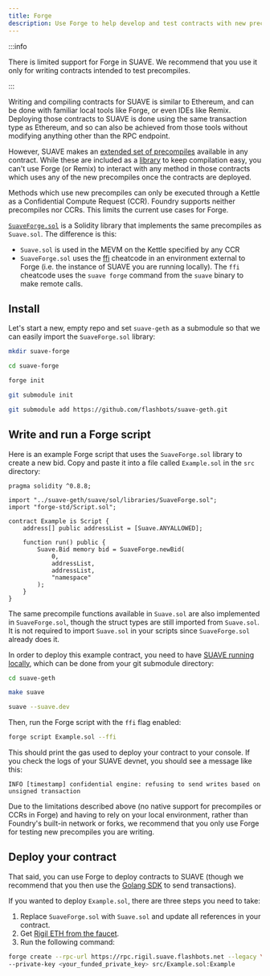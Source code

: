 ```yaml
---
title: Forge
description: Use Forge to help develop and test contracts with new precompiles on SUAVE
---
```


:::info

There is limited support for Forge in SUAVE. We recommend that you use it only for writing contracts intended to test precompiles.

:::

Writing and compiling contracts for SUAVE is similar to Ethereum, and can be done with familiar local tools like Forge, or even IDEs like Remix. Deploying those contracts to SUAVE is done using the same transaction type as Ethereum, and so can also be achieved from those tools without modifying anything other than the RPC endpoint.

However, SUAVE makes an [extended set of precompiles](/technical/specs/rigil/precompiles) available in any contract. While these are included as a [library](https://github.com/flashbots/suave-geth/blob/main/suave/sol/libraries/Suave.sol) to keep compilation easy, you can't use Forge (or Remix) to interact with any method in those contracts which uses any of the new precompiles once the contracts are deployed.

Methods which use new precompiles can only be executed through a Kettle as a Confidential Compute Request (CCR). Foundry supports neither precompiles nor CCRs. This limits the current use cases for Forge.

[`SuaveForge.sol`](https://github.com/flashbots/suave-geth/blob/main/suave/sol/libraries/SuaveForge.sol) is a Solidity library that implements the same precompiles as `Suave.sol`. The difference is this:

- `Suave.sol` is used in the MEVM on the Kettle specified by any CCR 
- `SuaveForge.sol` uses the [ffi](https://book.getfoundry.sh/cheatcodes/ffi) cheatcode in an environment external to Forge (i.e. the instance of SUAVE you are running locally). The `ffi` cheatcode uses the `suave forge` command from the `suave` binary to make remote calls.

## Install

Let's start a new, empty repo and set `suave-geth` as a submodule so that we can easily import the `SuaveForge.sol` library:

```bash
mkdir suave-forge
```
```bash
cd suave-forge
```
```bash
forge init
```
```bash
git submodule init
```
```bash
git submodule add https://github.com/flashbots/suave-geth.git
```

## Write and run a Forge script

Here is an example Forge script that uses the `SuaveForge.sol` library to create a new bid. Copy and paste it into a file called `Example.sol` in the `src` directory:

```solidity
pragma solidity ^0.8.8;

import "../suave-geth/suave/sol/libraries/SuaveForge.sol";
import "forge-std/Script.sol";

contract Example is Script {
    address[] public addressList = [Suave.ANYALLOWED];

    function run() public {
        Suave.Bid memory bid = SuaveForge.newBid(
            0,
            addressList,
            addressList,
            "namespace"
        );
    }
}
```

The same precompile functions available in `Suave.sol` are also implemented in `SuaveForge.sol`, though the struct types are still imported from `Suave.sol`. It is not required to import `Suave.sol` in your scripts since `SuaveForge.sol` already does it.

In order to deploy this example contract, you need to have [SUAVE running locally](/how-to/run-suave/), which can be done from your git submodule directory:

```bash
cd suave-geth
```
```bash
make suave
```
```bash
suave --suave.dev
```

Then, run the Forge script with the `ffi` flag enabled:

```bash
forge script Example.sol --ffi
```

This should print the gas used to deploy your contract to your console. If you check the logs of your SUAVE devnet, you should see a message like this:

`INFO [timestamp] confidential engine: refusing to send writes based on unsigned transaction`

Due to the limitations described above (no native support for precompiles or CCRs in Forge) and having to rely on your local environment, rather than Foundry's built-in network or forks, we recommend that you only use Forge for testing new precompiles you are writing.

## Deploy your contract

That said, you can use Forge to deploy contracts to SUAVE (though we recommend that you then use the [Golang SDK](/how-to/interact-with-suave/golang-sdk) to send transactions).

If you wanted to deploy `Example.sol`, there are three steps you need to take:

1. Replace `SuaveForge.sol` with `Suave.sol` and update all references in your contract.
2. Get [Rigil ETH from the faucet](https://faucet.rigil.suave.flashbots.net).
3. Run the following command:

```bash
forge create --rpc-url https://rpc.rigil.suave.flashbots.net --legacy \
--private-key <your_funded_private_key> src/Example.sol:Example
```